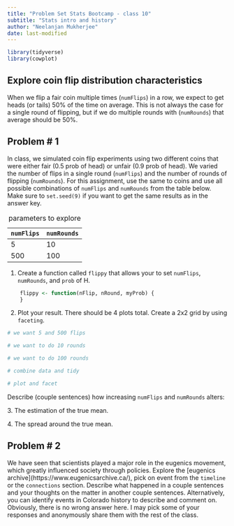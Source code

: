 ```yaml
---
title: "Problem Set Stats Bootcamp - class 10"
subtitle: "Stats intro and history"
author: "Neelanjan Mukherjee"
date: last-modified
---
```


```r
library(tidyverse)
library(cowplot)
```

## Explore coin flip distribution characteristics

When we flip a fair coin multiple times (`numFlips`) in a row, we expect to get heads (or tails) 50% of the time on average. This is not always the case for a single round of flipping, but if we do multiple rounds with (`numRounds`) that average should be 50%.

## Problem \# 1

In class, we simulated coin flip experiments using two different coins that were either fair (0.5 prob of head) or unfair (0.9 prob of head). We varied the number of flips in a single round (`numFlips`) and the number of rounds of flipping (`numRounds`). For this assignment, use the same to coins and use all possible combinations of `numFlips` and `numRounds` from the table below. Make sure to `set.seed(9)` if you want to get the same results as in the answer key.

| `numFlips` | `numRounds` |
|------------|-------------|
| 5          | 10          |
| 500        | 100         |

: parameters to explore

1.  Create a function called `flippy` that allows your to set `numFlips`, `numRounds`, and `prob` of H.

```r

    flippy <- function(nFlip, nRound, myProb) {
    }

```

2.  Plot your result. There should be 4 plots total. Create a 2x2 grid by using `faceting`.

```r

# we want 5 and 500 flips

# we want to do 10 rounds

# we want to do 100 rounds

# combine data and tidy

# plot and facet


```

Describe (couple sentences) how increasing `numFlips` and `numRounds` alters:

3\. The estimation of the true mean.

4\. The spread around the true mean.

## Problem \# 2

We have seen that scientists played a major role in the eugenics movement, which greatly influenced society through policies. Explore the \[eugenics archive\](https://www.eugenicsarchive.ca/), pick on event from the `timeline` or the `connections` section. Describe what happened in a couple sentences and your thoughts on the matter in another couple sentences. Alternatively, you can identify events in Colorado history to describe and comment on. Obviously, there is no wrong answer here. I may pick some of your responses and anonymously share them with the rest of the class.
